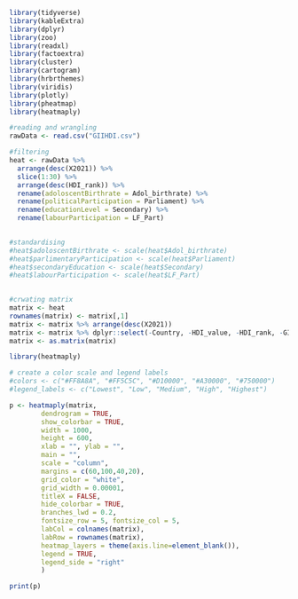 ```r
library(tidyverse)
library(kableExtra)
library(dplyr)
library(zoo)
library(readxl)
library(factoextra)
library(cluster)
library(cartogram)
library(hrbrthemes)
library(viridis)
library(plotly)
library(pheatmap)
library(heatmaply)
```

```r
#reading and wrangling
rawData <- read.csv("GIIHDI.csv")

#filtering
heat <- rawData %>% 
  arrange(desc(X2021)) %>% 
  slice(1:30) %>% 
  arrange(desc(HDI_rank)) %>% 
  rename(adoloscentBirthrate = Adol_birthrate) %>% 
  rename(politicalParticipation = Parliament) %>% 
  rename(educationLevel = Secondary) %>% 
  rename(labourParticipation = LF_Part)
  

#standardising
#heat$adoloscentBirthrate <- scale(heat$Adol_birthrate)
#heat$parlimentaryParticipation <- scale(heat$Parliament)
#heat$secondaryEducation <- scale(heat$Secondary)
#heat$labourParticipation <- scale(heat$LF_Part)
  
```

```r
#crwating matrix
matrix <- heat
rownames(matrix) <- matrix[,1]
matrix <- matrix %>% arrange(desc(X2021))
matrix <- matrix %>% dplyr::select(-Country, -HDI_value, -HDI_rank, -GII_value, -GII_rank, -X2021)
matrix <- as.matrix(matrix)
```

```r
library(heatmaply)

# create a color scale and legend labels
#colors <- c("#FF8A8A", "#FF5C5C", "#D10000", "#A30000", "#750000")
#legend_labels <- c("Lowest", "Low", "Medium", "High", "Highest")

p <- heatmaply(matrix, 
        dendrogram = TRUE,
        show_colorbar = TRUE,
        width = 1000,
        height = 600,
        xlab = "", ylab = "", 
        main = "",
        scale = "column",
        margins = c(60,100,40,20),
        grid_color = "white",
        grid_width = 0.00001,
        titleX = FALSE,
        hide_colorbar = TRUE,
        branches_lwd = 0.2,
        fontsize_row = 5, fontsize_col = 5,
        labCol = colnames(matrix),
        labRow = rownames(matrix),
        heatmap_layers = theme(axis.line=element_blank()),
        legend = TRUE,
        legend_side = "right"
        )

print(p)
```



